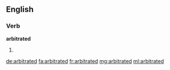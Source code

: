 ==English==

===Verb===
'''arbitrated'''

# {{past of|arbitrate}}

[[de:arbitrated]]
[[fa:arbitrated]]
[[fr:arbitrated]]
[[mg:arbitrated]]
[[ml:arbitrated]]